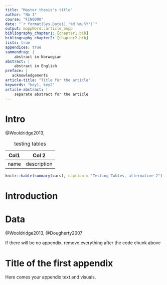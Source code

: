 ```yaml
---
title: "Master thesis's title"
author: "No 1"
course: "FIN0000"
date: "`r format(Sys.Date(),'%d.%m.%Y')`"
output: moppNord::article_mopp
bibliography_chapter1: [chapter1.bib]
bibliography_chapter2: [chapter2.bib]
lists: true 
appendices: true
sammendrag: |
    abstract in Norwegian
abstract: |
    abstract in English
preface: |
   acknowledgements
article-title: "Title for the article"
keywords: "key1, key2"
article-abstract: |
    separate abstract for the article
---
```


<!-- If you want to write your MOPP in Norwegian, you should add `lang: nb` above -->


# Intro

\lipsum[4] @Wooldridge2013,

| Col1  | Col 2      |
| ------|------------|
| name  | description|

Table: testing tables

```r
knitr::kable(summary(cars), caption = "Testing Tables, alternative 2")
```


<!-- Here start the second part of the thesis - the scientific article. If your thesis before was in Norwegian, but you want to write the article in English, remove % in the next code chunk -->

```{=latex}
\kappaRefs
```

::: {#refs_chapter1}
:::

```{=latex}
\partTwo
\articleInEnglish
```


# Introduction
\lipsum[2-20]

# Data

\begin{figure}
\centering
\includegraphics{nordlogono}
\caption{testin figure}
\end{figure}

@Wooldridge2013, @Dougherty2007



```{=latex}
% Do not delete this
\MyRefs
```

::: {#refs_chapter2}
:::

```{=latex}
\Appendices
```

<!-- If you have Appendices, create a new chapter with a desired appendix.-->
If there will be no appendix, remove everything after the code chunk above


# Title of the first appendix

Here comes your appendix text and visuals.

